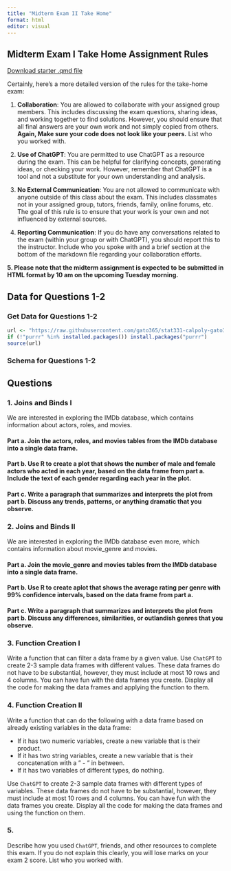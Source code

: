 ```yaml
---
title: "Midterm Exam II Take Home"
format: html
editor: visual
---
```




## Midterm Exam I Take Home Assignment Rules

[Download starter .qmd file](take_home_exam_2.qmd)


Certainly, here's a more detailed version of the rules for the take-home exam:

1.  **Collaboration**: You are allowed to collaborate with your assigned group members. This includes discussing the exam questions, sharing ideas, and working together to find solutions. However, you should ensure that all final answers are your own work and not simply copied from others. **Again, Make sure your code does not look like your peers.** List who you worked with.

2.  **Use of ChatGPT**: You are permitted to use ChatGPT as a resource during the exam. This can be helpful for clarifying concepts, generating ideas, or checking your work. However, remember that ChatGPT is a tool and not a substitute for your own understanding and analysis.

3.  **No External Communication**: You are not allowed to communicate with anyone outside of this class about the exam. This includes classmates not in your assigned group, tutors, friends, family, online forums, etc. The goal of this rule is to ensure that your work is your own and not influenced by external sources. 

4.  **Reporting Communication**: If you do have any conversations related to the exam (within your group or with ChatGPT), you should report this to the instructor. Include who you spoke with and a brief section at the bottom of the markdown file regarding your collaboration efforts.

**5. Please note that the midterm assignment is expected to be submitted in HTML format by 10 am on the upcoming Tuesday morning.**





## Data for Questions 1-2


### Get Data for Questions 1-2
```r

url <- "https://raw.githubusercontent.com/gato365/stat331-calpoly-gato365/master/midterms/midterm-exam-2/take-home-exam-2/gather-imdb-movies.R"
if (!"purrr" %in% installed.packages()) install.packages("purrr")
source(url)

```


### Schema for Questions 1-2


## Questions

### 1.  Joins and Binds I

We are interested in exploring the IMDb database, which contains information about actors, roles, and movies. 

#### Part a. Join the actors, roles, and movies tables from the IMDb database into a single data frame. 

#### Part b. Use R to create a plot that shows the number of male and female actors who acted in each year, based on the data frame from part a. Include the text of each gender regarding each year in the plot. 

#### Part c. Write a paragraph that summarizes and interprets the plot from part b. Discuss any trends, patterns, or anything dramatic that you observe.




### 2. Joins and Binds II

We are interested in exploring the IMDb database even more, which contains information about movie_genre and movies.

#### Part a. Join the movie_genre and movies tables from the IMDb database into a single data frame. 

#### Part b. Use R to create aplot that shows the average rating per genre with 99% confidence intervals, based on the data frame from part a. 

#### Part c. Write a paragraph that summarizes and interprets the plot from part b. Discuss any differences, similarities, or outlandish genres that you observe.


### 3. Function Creation I

Write a function that can filter a data frame by a given value. Use `ChatGPT` to create 2-3 sample data frames with different values. These data frames do not have to be substantial, however, they must include at most 10 rows and 4 columns. You can have fun with the data frames you create. Display all the code for making the data frames and applying the function to them.


### 4. Function Creation II

Write a function that can do the following with a data frame based on already existing variables in the data frame:

- If it has two numeric variables, create a new variable that is their product.
- If it has two string variables, create a new variable that is their concatenation with a " - " in between.
- If it has two variables of different types, do nothing.

Use `ChatGPT` to create 2-3 sample data frames with different types of variables. These data frames do not have to be substantial, however, they must include at most 10 rows and 4 columns. You can have fun with the data frames you create. Display all the code for making the data frames and using the function on them.





### 5. 

Describe how you used `ChatGPT`, friends, and other resources to complete this exam. If you do not explain this clearly, you will lose marks on your exam 2 score. List who you worked with.
